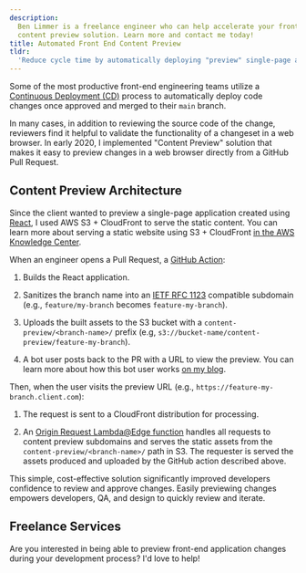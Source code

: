 ```yaml
---
description:
  Ben Limmer is a freelance engineer who can help accelerate your frontend engineering teams by deploying an automated
  content preview solution. Learn more and contact me today!
title: Automated Front End Content Preview
tldr:
  'Reduce cycle time by automatically deploying "preview" single-page applications for every front-end pull request.'
---
```



Some of the most productive front-end engineering teams utilize a
[Continuous Deployment (CD)](https://en.wikipedia.org/wiki/Continuous_deployment) process to automatically deploy code
changes once approved and merged to their `main` branch.

In many cases, in addition to reviewing the source code of the change, reviewers find it helpful to validate the
functionality of a changeset in a web browser. In early 2020, I implemented "Content Preview" solution that makes it
easy to preview changes in a web browser directly from a GitHub Pull Request.

## Content Preview Architecture

Since the client wanted to preview a single-page application created using [React](https://reactjs.org/), I used AWS
S3 + CloudFront to serve the static content. You can learn more about serving a static website using S3 + CloudFront
[in the AWS Knowledge Center](https://aws.amazon.com/premiumsupport/knowledge-center/cloudfront-serve-static-website/).

When an engineer opens a Pull Request, a [GitHub Action](https://github.com/features/actions):

1. Builds the React application.
1. Sanitizes the branch name into an [IETF RFC 1123](https://datatracker.ietf.org/doc/html/rfc1123/) compatible
   subdomain (e.g., `feature/my-branch` becomes `feature-my-branch`).
1. Uploads the built assets to the S3 bucket with a `content-preview/<branch-name>/` prefix (e.g,
   `s3://bucket-name/content-preview/feature-my-branch`).

   <MdxImage src={prUpload} alt="diagram describing the steps outlined above" />

1. A bot user posts back to the PR with a URL to view the preview. You can learn more about how this bot user works
   [on my blog](/2021/12/20/create-or-update-pr-comment/).

   <MdxImage
     src={botPrPostback}
     alt="a bot user posting the URL to view the content preview to the GitHub pull request comment feed"
   />

Then, when the user visits the preview URL (e.g., `https://feature-my-branch.client.com`):

1. The request is sent to a CloudFront distribution for processing.
1. An [Origin Request Lambda@Edge function](https://docs.aws.amazon.com/lambda/latest/dg/lambda-edge.html) handles all
   requests to content preview subdomains and serves the static assets from the `content-preview/<branch-name>/` path in
   S3. The requester is served the assets produced and uploaded by the GitHub action described above.

   <MdxImage src={requestDiagram} alt="diagram describing the request steps outlined above" />

This simple, cost-effective solution significantly improved developers confidence to review and approve changes. Easily
previewing changes empowers developers, QA, and design to quickly review and iterate.

## Freelance Services

Are you interested in being able to preview front-end application changes during your development process? I'd love to
help!
